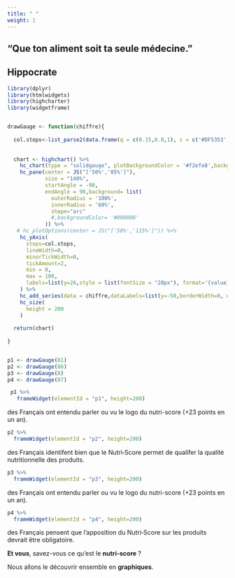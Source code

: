 ```yaml
---
title: " "
weight: 1
---
```




<!--<main class="container">-->
  <section class="effect effect-c">
    <h1 class="effect__heading">“Que ton aliment soit ta seule médecine.” </h1>
    <h2 class="effect__subheading">Hippocrate</h2>
  </section>
<!--</main>-->

```r
library(dplyr)
library(htmlwidgets)
library(highcharter)
library(widgetframe)


drawGauge <- function(chiffre){
  
  col.stops<-list_parse2(data.frame(q = c(0.15,0.8,1), c = c('#DF5353','#DDDF0D','#55BF3B'),stringsAsFactors = FALSE))
  
  
  chart <- highchart() %>%
    hc_chart(type = "solidgauge", plotBackgroundColor = '#f2efe8',backgroundColor = '#f2efe8')%>%
    hc_pane(center = JS("['50%','85%']"),
            size = "140%",
            startAngle = -90,
            endAngle = 90,background= list(
              outerRadius = '100%',
              innerRadius = '60%',
              shape="arc"
              #,backgroundColor= '#000000'
            )) %>% 
   # hc_plotOptions(center = JS("['50%','115%']")) %>% 
    hc_yAxis(
      stops=col.stops,
      lineWidth=0,
      minorTickWidth=0,
      tickAmount=2,
      min = 0,
      max = 100,
      labels=list(y=26,style = list(fontSize = "20px"), format='{value} %' )
    ) %>%
    hc_add_series(data = chiffre,dataLabels=list(y=-50,borderWidth=0, useHTML=TRUE,style = list(fontSize = "2rem"),format='{y} %'), enableMouseTracking = FALSE ) %>% 
    hc_size(
      height = 200
    )
  
  return(chart)
  
}


p1 <- drawGauge(81)
p2 <- drawGauge(86)
p3 <- drawGauge(8)
p4 <- drawGauge(87)

```


<!-- Conteneur principal de tout le diaporama -->
<div class="diapo">
<!-- Conteneur des "diapos" -->
<div class="elements">
<!-- Première diapo -->
<div class="element"> <!--active-->

```r
 p1 %>% 
   frameWidget(elementId = "p1", height=200)
```

<div class="label">
  des Français ont entendu parler ou vu le logo du nutri-score (+23 points en un an).
</div>

</div>
<div class="element">
```r
p2 %>% 
  frameWidget(elementId = "p2", height=200)
```

des Français identifent bien que le Nutri‑Score permet de qualifer la qualité nutritionnelle des produits.
</div>
<div class="element">
```r
p3 %>% 
  frameWidget(elementId = "p3", height=200)
```

des Français ont entendu parler ou vu le logo du nutri-score (+23 points en un an). 
</div>
<div class="element">

```r
p4 %>% 
  frameWidget(elementId = "p4", height=200)
```

des Français pensent  que  l’apposition  du Nutri‑Score sur les produits devrait être obligatoire. 

</div>
<!-- Flèches de navigation -->
<i id="nav-gauche" class="las la-chevron-left" onclick="plusSlides2(-1)"></i>
<i id="nav-droite" class="las la-chevron-right" onclick="plusSlides2(1)"></i>

</div>


**Et vous**, savez-vous ce qu'est le **nutri-score** ? 

Nous allons le découvrir ensemble en **graphiques**.

